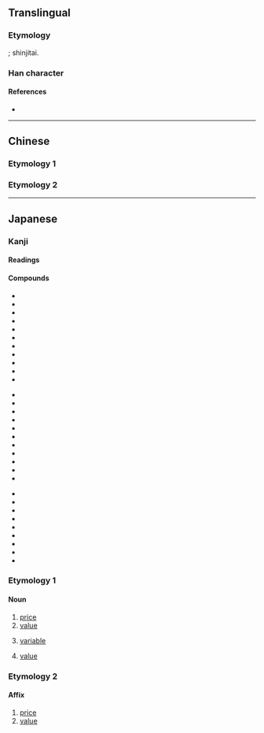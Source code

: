 {{also|價}}
{{character info/new}}
==Translingual==
{{Han simplified forms|價|価|价}}

===Etymology===
{{Han simp|價|f=貝|t=&nbsp;}}; shinjitai.

===Han character===
{{Han char|rn=9|rad=人|as=06|sn=8|four=21260|canj=OMLW|ids=⿰亻覀}}

====References====
* {{Han ref|kx=0102.291|dkj=00628|dj=0218.110|hdz=10146.010|uh=4FA1|ud=20385}}

----

==Chinese==

===Etymology 1===
{{zh-see|價|v}}

===Etymology 2===
{{zh-see|似|v}}

----

==Japanese==
{{ja-kanji forms|価|價}}

===Kanji===
{{ja-kanji|grade=5|rs=人06|kyu=價}}

====Readings====
{{ja-readings
|goon=け
|kanon=か
|kun=あたい-
}}

====Compounds====
{{top3}}
* {{ja-r|評%価|ひょう%か}}
* {{ja-r|価%格|か%かく}}
* {{ja-r|対%価|たい%か}}
* {{ja-r|高%価|こう%か}}
* {{ja-r|原%価|げん%か}}
* {{ja-r|代%価|だい%か}}
* {{ja-r|物%価|ぶっ%か}}
* {{ja-r|安%価|あん%か}}
* {{ja-r|減%価|げん%か}}
* {{ja-r|廉%価|れん%か}}
* {{ja-r|減%価%償%却|げん%か%しょう%きゃく}}
{{mid3}}
* {{ja-r|評%価%勘%定|ひょう%か%かん%じょう}}
* {{ja-r|等%価|とう%か}}
* {{ja-r|紙%価|し%か}}
* {{ja-r|年%金%終%価%率|ねん%きん%しゅう%か%りつ}}
* {{ja-r|真%価|しん%か}}
* {{ja-r|原%価%管%理|げん%か%かん%り}}
* {{ja-r|減%価%償%却%費|げん%か%しょう%きゃく%ひ}}
* {{ja-r|評%価%性%引%当%金|ひょう%か%せい%ひき%あて%きん}}
* {{ja-r|行%為%無%価%値%論|こう%い%む%か%ち%ろん}}
* {{ja-r|結%果%無%価%値%論|けっ%か%む%か%ち%ろん}}
* {{ja-r|複%利%終%価%率|ふく%り%しゅう%か%りつ}}
{{mid3}}
* {{ja-r|薬%価|やっ%か}}
* {{ja-r|現%価|げん%か}}
* {{ja-r|増%価|ぞう%か}}
* {{ja-r|地%価|ち%か}}
* {{ja-r|予%価|よ%か}}
* {{ja-r|複%利%年%金%現%価%率|ふく%り%ねん%きん%げん%か%りつ}}
* {{ja-r|複%利%現%価%率|ふく%り%げん%か%りつ}}
* {{ja-r|米%価|べい%か}}
* {{ja-r|無%価%値|む%か%ち}}
{{bottom}}

===Etymology 1===
{{ja-kanjitab|yomi=k|あたい}}

====Noun====
{{ja-noun|あたい}}

# [[price]]
# [[value]]
# {{lb|ja|computers|sort=あたい}} [[variable]]
# {{lb|ja|mathematics|sort=あたい}} [[value]]

===Etymology 2===
{{ja-kanjitab|か|yomi=o}}

====Affix====
{{ja-pos|affix|か}}

# [[price]]
# [[value]]